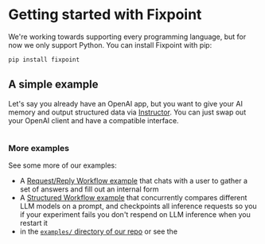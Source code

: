 # Getting started with Fixpoint

We're working towards supporting every programming language, but for now we only
support Python. You can install Fixpoint with pip:

```bash
pip install fixpoint
```

## A simple example

Let's say you already have an OpenAI app, but you want to give your AI memory
and output structured data via [Instructor](https://github.com/jxnl/instructor).
You can just swap out your OpenAI client and have a compatible interface.

```python
```

### More examples

See some more of our examples:

- A [Request/Reply Workflow example](/workflows-and-durability/request-reply-workflows#in-depth-use-case-a-chatbot-form-wizard)
  that chats with a user to gather a set of answers and fill out an internal
  form
- A [Structured Workflow example](/workflows-and-durability/structured-workflows#in-depth-use-case-comparing-multiple-llm-models)
  that concurrently compares different LLM models on a prompt, and checkpoints
  all inference requests so you if your experiment fails you don't respend
  on LLM inference when you restart it
- in the [`examples/` directory of our repo](https://github.com/gofixpoint/fixpoint/tree/main/examples) or see the
